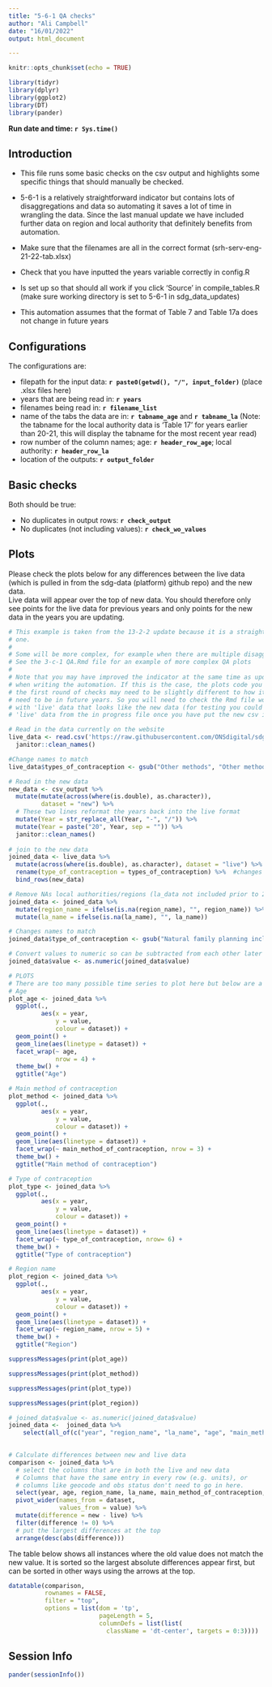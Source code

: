```yaml
---
title: "5-6-1 QA checks"
author: "Ali Campbell"
date: "16/01/2022"
output: html_document

---
```

```r
knitr::opts_chunk$set(echo = TRUE)
```

```r
library(tidyr)
library(dplyr)
library(ggplot2)
library(DT)
library(pander)
```
**Run date and time: `r Sys.time()`**  
  
## Introduction
  
- This file runs some basic checks on the csv output and highlights some specific things that should manually be checked.  

- 5-6-1 is a relatively straightforward indicator but contains lots of disaggregations and data so automating it saves a lot of time in wrangling the data. Since the last manual update we have included further data on region and local authority that definitely benefits from automation.

- Make sure that the filenames are all in the correct format (srh-serv-eng-21-22-tab.xlsx)

- Check that you have inputted the years variable correctly in config.R

- Is set up so that should all work if you click 'Source' in compile_tables.R (make sure working directory is set to 5-6-1 in sdg_data_updates)

- This automation assumes that the format of Table 7 and Table 17a does not change in future years
  
  
## Configurations
  The configurations are:

  - filepath for the input data: **`r paste0(getwd(), "/", input_folder)`** (place .xlsx files here)
  - years that are being read in: **`r years`**
  - filenames being read in: **`r filename_list`**
  - name of the tabs the data are in: **`r tabname_age`** and **`r tabname_la`** (Note: the tabname for the local authority data is 'Table 17' for years earlier than 20-21, this will display the tabname for the most recent year read) 
  - row number of the column names; age: **`r header_row_age`**; local authority: **`r header_row_la`** 
  - location of the outputs: **`r output_folder`**  
  
  
## Basic checks
Both should be true:

  - No duplicates in output rows: **`r check_output`**
  - No duplicates (not including values): **`r check_wo_values`**

## Plots
Please check the plots below for any differences between the live data (which 
is pulled in from the sdg-data (platform) github repo) and the new data.  
Live data will appear over the top of new data. You should therefore only 
see points for the live data for previous years and only points for the new data 
in the years you are updating.

```r

# This example is taken from the 13-2-2 update because it is a straightforward
# one.
#
# Some will be more complex, for example when there are multiple disaggregations.
# See the 3-c-1 QA.Rmd file for an example of more complex QA plots
#
# Note that you may have improved the indicator at the same time as updating it
# when writing the automation. If this is the case, the plots code you write for 
# the first round of checks may need to be slightly different to how it will 
# need to be in future years. So you will need to check the Rmd file works
# with 'live' data that looks like the new data (for testing you could pull the 
# 'live' data from the in progress file once you have put the new csv in there).

# Read in the data currently on the website
live_data <- read.csv('https://raw.githubusercontent.com/ONSdigital/sdg-data/master/data/indicator_5-6-1.csv') %>%
  janitor::clean_names()

#Change names to match
live_data$types_of_contraception <- gsub("Other methods", "Other methods [age]", as.character(live_data$types_of_contraception))

# Read in the new data 
new_data <- csv_output %>% 
  mutate(mutate(across(where(is.double), as.character)),
         dataset = "new") %>%
  # These two lines reformat the years back into the live format
  mutate(Year = str_replace_all(Year, "-", "/")) %>%
  mutate(Year = paste("20", Year, sep = "")) %>%
  janitor::clean_names() 
  
# join to the new data
joined_data <- live_data %>% 
  mutate(across(where(is.double), as.character), dataset = "live") %>%
  rename(type_of_contraception = types_of_contraception) %>%  #changes name to match
  bind_rows(new_data)

# Remove NAs local authorities/regions (la_data not included prior to 2019/20)
joined_data <- joined_data %>%
  mutate(region_name = ifelse(is.na(region_name), "", region_name)) %>%
  mutate(la_name = ifelse(is.na(la_name), "", la_name))

# Changes names to match
joined_data$type_of_contraception <- gsub("Natural family planning incl. rhythm method", "Natural family planning", as.character(joined_data$type_of_contraception))

# Convert values to numeric so can be subtracted from each other later
joined_data$value <- as.numeric(joined_data$value)

# PLOTS
# There are too many possible time series to plot here but below are a few examples you can amend if there seems to be a discrepancy shown in the table below. 
# Age
plot_age <- joined_data %>%
  ggplot(.,
         aes(x = year,
             y = value,
             colour = dataset)) +
  geom_point() +
  geom_line(aes(linetype = dataset)) +
  facet_wrap(~ age,
             nrow = 4) +
  theme_bw() +
  ggtitle("Age")

# Main method of contraception
plot_method <- joined_data %>%
  ggplot(.,
         aes(x = year,
             y = value,
             colour = dataset)) +
  geom_point() +
  geom_line(aes(linetype = dataset)) +
  facet_wrap(~ main_method_of_contraception, nrow = 3) +
  theme_bw() +
  ggtitle("Main method of contraception")

# Type of contraception
plot_type <- joined_data %>%
  ggplot(.,
         aes(x = year,
             y = value,
             colour = dataset)) +
  geom_point() +
  geom_line(aes(linetype = dataset)) +
  facet_wrap(~ type_of_contraception, nrow= 6) +
  theme_bw() +
  ggtitle("Type of contraception")

# Region name
plot_region <- joined_data %>%
  ggplot(.,
         aes(x = year,
             y = value,
             colour = dataset)) +
  geom_point() +
  geom_line(aes(linetype = dataset)) +
  facet_wrap(~ region_name, nrow = 5) +
  theme_bw() +
  ggtitle("Region")
```


```r
suppressMessages(print(plot_age))
```

```r
suppressMessages(print(plot_method))
```

```r
suppressMessages(print(plot_type))
```

```r
suppressMessages(print(plot_region))
```



```r
# joined_data$value <- as.numeric(joined_data$value)
joined_data <-  joined_data %>%
    select(all_of(c("year", "region_name", "la_name", "age", "main_method_of_contraception", "type_of_contraception",  "unit_measure", "value", "dataset", "observation_status", "unit_multiplier")))
  

# Calculate differences between new and live data
comparison <- joined_data %>% 
  # select the columns that are in both the live and new data
  # Columns that have the same entry in every row (e.g. units), or
  # columns like geocode and obs status don't need to go in here.
  select(year, age, region_name, la_name, main_method_of_contraception, type_of_contraception, value, dataset) %>% 
  pivot_wider(names_from = dataset,
              values_from = value) %>%
  mutate(difference = new - live) %>%
  filter(difference != 0) %>% 
  # put the largest differences at the top
  arrange(desc(abs(difference)))
```
  
  The table below shows all instances where the old value does not match the new 
  value. It is sorted so the largest absolute differences appear first, but can
  be sorted in other ways using the arrows at the top.
```r
datatable(comparison, 
          rownames = FALSE, 
          filter = "top",
          options = list(dom = 'tp', 
                         pageLength = 5,
                         columnDefs = list(list(
                           className = 'dt-center', targets = 0:3))))
```

## Session Info
```r
pander(sessionInfo())
```

